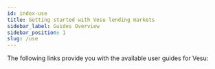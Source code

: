 ```yaml
---
id: index-use
title: Getting started with Vesu lending markets
sidebar_label: Guides Overview
sidebar_position: 1
slug: /use
---
```



The following links provide you with the available user guides for Vesu:

 <div class="row">
 <div class="col">
     <Card
        title="How to supply assets on a Vesu market"
        description="Learn how to supply assets on a Vesu market"
        page="/use/supply"
        />
 </div>
 </div>
 
 <div class="row">
 <div class="col">
     <Card
        title="How to borrow assets on a Vesu market"
        description="Learn how to borrow assets on a Vesu market"
        page="/use/borrow"
        />
 </div>
 </div>

 <div class="row">
 <div class="col">
     <Card
        title="How to liquidate positions on a Vesu market"
        description="Learn how to liquidate insolvent positions on a Vesu market"
        page="/use/liquidate"
        />
 </div>
 </div>

 <div class="row">
 <div class="col">
     <Card
        title="How to claim STRK rewards"
        description="Learn how to claim STRK rewards from the DeFi Spring program"
        page="/use/claim"
        />
 </div>
 </div>